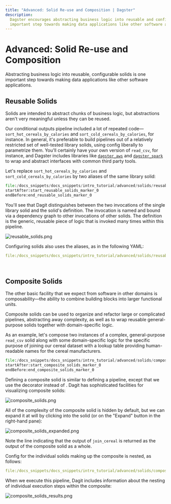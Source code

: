 ```yaml
---
title: "Advanced: Solid Re-use and Composition | Dagster"
description:
  Dagster encourages abstracting business logic into reusable and configurable solids, which is an
  important step towards making data applications like other software applications.
---
```


# Advanced: Solid Re-use and Composition

<CodeReferenceLink filePath="examples/docs_snippets/docs_snippets/intro_tutorial/advanced/solids/" />

Abstracting business logic into reusable, configurable solids is one important step towards making
data applications like other software applications.

## Reusable Solids

Solids are intended to abstract chunks of business logic, but abstractions aren't very meaningful
unless they can be reused.

Our conditional outputs pipeline included a lot of repeated
code&mdash;`sort_hot_cereals_by_calories` and `sort_cold_cereals_by_calories`, for instance. In
general, it's preferable to build pipelines out of a relatively restricted set of well-tested
library solids, using config liberally to parametrize them. You'll certainly have your own version
of `read_csv`, for instance, and Dagster includes libraries like
[`dagster_aws`](/_apidocs/libraries/dagster_aws) and
[`dagster_spark`](/_apidocs/libraries/dagster_pyspark) to wrap and abstract interfaces with
common third party tools.

Let's replace `sort_hot_cereals_by_calories` and `sort_cold_cereals_by_calories` by two aliases of
the same library solid:

```python literalinclude showLines startLine=56 emphasize-lines=17-18 caption=reusable_solids.py
file:/docs_snippets/docs_snippets/intro_tutorial/advanced/solids/reusable_solids.py
startAfter:start_reusable_solids_marker_0
endBefore:end_reusable_solids_marker_0
```

You'll see that Dagit distinguishes between the two invocations of the single library solid and the
solid's definition. The invocation is named and bound via a dependency graph to other invocations of
other solids. The definition is the generic, reusable piece of logic that is invoked many times
within this pipeline.

![reusable_solids.png](/images/tutorial/reusable_solids.png)

Configuring solids also uses the aliases, as in the following YAML:

```YAML literalinclude emphasize-lines=6,8 caption=reusable_solids.yaml
file:/docs_snippets/docs_snippets/intro_tutorial/advanced/solids/reusable_solids.yaml
```

<br />

## Composite Solids

The other basic facility that we expect from software in other domains is composability&mdash;the
ability to combine building blocks into larger functional units.

Composite solids can be used to organize and refactor large or complicated pipelines, abstracting
away complexity, as well as to wrap reusable general-purpose solids together with domain-specific
logic.

As an example, let's compose two instances of a complex, general-purpose `read_csv` solid along with
some domain-specific logic for the specific purpose of joining our cereal dataset with a lookup
table providing human-readable names for the cereal manufacturers.

```python literalinclude showLines startLine=128 caption=composite_solids.py
file:/docs_snippets/docs_snippets/intro_tutorial/advanced/solids/composite_solids.py
startAfter:start_composite_solids_marker_0
endBefore:end_composite_solids_marker_0
```

Defining a composite solid is similar to defining a pipeline, except
that we use the <PyObject module="dagster" object="composite_solid" displayText="@composite_solid" /> decorator
instead of <PyObject module="dagster" object="pipeline" displayText="@pipeline" />. Dagit has
sophisticated facilities for visualizing composite solids:

![composite_solids.png](/images/tutorial/composite_solids.png)

All of the complexity of the composite solid is hidden by default, but we can expand it at will by
clicking into the solid (or on the "Expand" button in the right-hand pane):

![composite_solids_expanded.png](/images/tutorial/composite_solids_expanded.png)

Note the line indicating that the output of `join_cereal` is returned as the output of the composite
solid as a whole.

Config for the individual solids making up the composite is nested, as follows:

```YAML literalinclude emphasize-lines=1-3 caption=composite_solids.yaml
file:/docs_snippets/docs_snippets/intro_tutorial/advanced/solids/composite_solids.yaml
```

When we execute this pipeline, Dagit includes information about the nesting of individual execution
steps within the composite:

![composite_solids_results.png](/images/tutorial/composite_solids_results.png)

<br />
